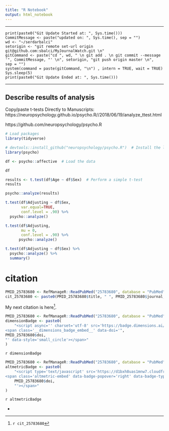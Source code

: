 ```yaml
---
title: "R Notebook"
output: html_notebook
---
```


---


```
print(paste0("Git Update Started at: ", Sys.time()))
CommitMessage <- paste("updated on: ", Sys.time(), sep = "")
wd <- "~/serdarbalci"
setorigin <- "git remote set-url origin git@github.com:sbalci/MyJournalWatch.git \n"
gitCommand <- paste("cd ", wd, " \n git add . \n git commit --message '", CommitMessage, "' \n", setorigin, "git push origin master \n",  sep = "")
system(command = paste(gitCommand, "\n") , intern = TRUE, wait = TRUE)
Sys.sleep(5)
print(paste0("Git Update Ended at: ", Sys.time()))
```




---

## Describe results of analysis

Copy/paste t-tests Directly to Manuscripts: https://neuropsychology.github.io/psycho.R//2018/06/19/analyze_ttest.html

https://github.com/neuropsychology/psycho.R

    
```r
# Load packages
library(tidyverse)

# devtools::install_github("neuropsychology/psycho.R")  # Install the latest psycho version
library(psycho)

```

```r
df <- psycho::affective  # Load the data

df
```

```r

results <- t.test(df$Age ~ df$Sex)  # Perform a simple t-test
results
```


```r
psycho::analyze(results)

```


```r
t.test(df$Adjusting ~ df$Sex,
       var.equal=TRUE, 
       conf.level = .90) %>% 
  psycho::analyze()
```

```r

t.test(df$Adjusting, 
       mu = 0,
       conf.level = .90) %>% 
      psycho::analyze()

```

```r

t.test(df$Adjusting ~ df$Sex) %>% 
  psycho::analyze() %>% 
  summary()

```

# citation

```r
PMID_25783680 <- RefManageR::ReadPubMed("25783680", database = "PubMed")
cit_25783680 <- paste0(PMID_25783680$title, " ", PMID_25783680$journal, " ", "PMID: https://www.ncbi.nlm.nih.gov/pubmed/?term=", PMID_25783680$eprint, " ", "doi: https://doi.org/", PMID_25783680$doi)
```

My next citation is here^[`r cit_25783680`].


```r
PMID_25783680 <- RefManageR::ReadPubMed("25783680", database = "PubMed")
dimensionBadge <- paste0(
    "<script async='' charset='utf-8' src='https://badge.dimensions.ai/badge.js'></script>
<span class='__dimensions_badge_embed__' data-doi='",
PMID_25783680$doi,
"' data-style='small_circle'></span>"
)
```

`r dimensionBadge`


```r
PMID_25783680 <- RefManageR::ReadPubMed("25783680", database = "PubMed")
altmetricBadge <- paste0(
    "<script type='text/javascript' src='https://d1bxh8uas1mnw7.cloudfront.net/assets/embed.js'></script>
<span class='altmetric-embed' data-badge-popover='right' data-badge-type='donut' data-doi='",
    PMID_25783680$doi,
    "'></span>"
)

```


`r altmetricBadge`


- 











